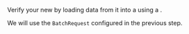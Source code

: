 
Verify your new <TechnicalTag tag="datasource" text="Data Source" /> by loading data from it into a <TechnicalTag tag="validator" text="Validator" /> using a <TechnicalTag tag="batch_request" text="Batch Request" />.

We will use the `BatchRequest` configured in the previous step.

```python title="Python" name="version-0.17.23 docs/docusaurus/versioned_docs/version-0.17.23/snippets/aws_cloud_storage_pandas.py get_validator"
```